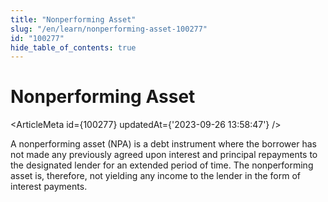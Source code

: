 ```yaml
---
title: "Nonperforming Asset"
slug: "/en/learn/nonperforming-asset-100277"
id: "100277"
hide_table_of_contents: true
---
```



# Nonperforming Asset

<ArticleMeta id={100277} updatedAt={'2023-09-26 13:58:47'} />
<div className='border-solid border-b border-t-0 my-4 border-[var(--ifm-color-gray-300)]' />

A nonperforming asset (NPA) is a debt instrument where the borrower has not made any previously agreed upon interest and principal repayments to the designated lender for an extended period of time. The nonperforming asset is, therefore, not yielding any income to the lender in the form of interest payments.
